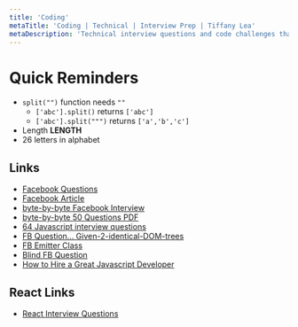 ```yaml
---
title: 'Coding'
metaTitle: 'Coding | Technical | Interview Prep | Tiffany Lea'
metaDescription: 'Technical interview questions and code challenges that may get asked in a technical interview'
---
```


# Quick Reminders

- `split("")` function needs `""` 
  - `['abc'].split()` returns `['abc']`
  - `['abc'].split(""")` returns `['a','b','c']`
- Length **LENGTH**
- 26 letters in alphabet


## Links

- [Facebook Questions](https://www.pathrise.com/companies/facebook)
- [Facebook Article](https://www.facebook.com/notes/facebook-engineering/get-that-job-at-facebook/10150964382448920/)
- [byte-by-byte Facebook Interview](https://www.byte-by-byte.com/facebook-interview/)
- [byte-by-byte 50 Questions PDF](https://www.byte-by-byte.com/wp-content/uploads/2019/12/50-Coding-Interview-Questions-V2.pdf)
- [64 Javascript interview questions](https://www.pathrise.com/guides/64-javascript-interview-questions-from-top-tech-companies-to-practice/)
- [FB Question... Given-2-identical-DOM-trees](https://www.glassdoor.com/Interview/Given-2-identical-DOM-trees-but-not-equal-and-one-element-of-the-first-DOM-tree-how-would-you-find-this-element-in-the-s-QTN_1793082.htm)
- [FB Emitter Class](https://www.glassdoor.com/Interview/Write-an-emitter-class-emitter-new-Emitter-1-Support-subscribing-to-events-sub-emitter-subscribe-eve-QTN_1793084.htm)
- [Blind FB Question](https://www.teamblind.com/post/Facebook-Front-end-System-Design-Interview-qz4m777Y)
- [How to Hire a Great Javascript Developer](https://www.toptal.com/javascript#hiring-guide)

## React Links

- [React Interview Questions](https://www.sitepoint.com/react-interview-questions-solutions/)
